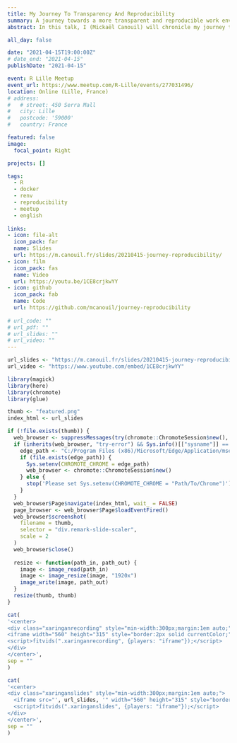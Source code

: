 ```yaml
---
title: My Journey To Transparency And Reproducibility
summary: A journey towards a more transparent and reproducible work environment using Docker and `renv`.
abstract: In this talk, I (Mickaël Canouil) will chronicle my journey towards a more transparent and reproducible work environment. I will talk about the changes and improvements that I have implemented in my team, detailing the transition of infrastructure used when I arrived to an infrastructure using Docker and and the {renv} R package.

all_day: false

date: "2021-04-15T19:00:00Z"
# date_end: "2021-04-15"
publishDate: "2021-04-15"

event: R Lille Meetup
event_url: https://www.meetup.com/R-Lille/events/277031496/
location: Online (Lille, France)
# address:
#   # street: 450 Serra Mall
#   city: Lille
#   postcode: '59000'
#   country: France

featured: false
image:
  focal_point: Right

projects: []

tags:
  - R
  - docker
  - renv
  - reproducibility
  - meetup
  - english
  
links:  
- icon: file-alt
  icon_pack: far
  name: Slides
  url: https://m.canouil.fr/slides/20210415-journey-reproducibility/
- icon: film
  icon_pack: fas
  name: Video
  url: https://youtu.be/1CE8crjkwYY
- icon: github
  icon_pack: fab
  name: Code
  url: https://github.com/mcanouil/journey-reproducibility
  
# url_code: ""
# url_pdf: ""
# url_slides: ""
# url_video: ""
---
```


```r
url_slides <- "https://m.canouil.fr/slides/20210415-journey-reproducibility/"
url_video <- "https://www.youtube.com/embed/1CE8crjkwYY"
```

```r
library(magick)
library(here)
library(chromote)
library(glue)

thumb <- "featured.png"
index_html <- url_slides

if (!file.exists(thumb)) {
  web_browser <- suppressMessages(try(chromote::ChromoteSession$new(), silent = TRUE))
  if (inherits(web_browser, "try-error") && Sys.info()[["sysname"]] == "Windows") {
    edge_path <- "C:/Program Files (x86)/Microsoft/Edge/Application/msedge.exe"
    if (file.exists(edge_path)) {
      Sys.setenv(CHROMOTE_CHROME = edge_path)
      web_browser <- chromote::ChromoteSession$new()
    } else {
      stop('Please set Sys.setenv(CHROMOTE_CHROME = "Path/To/Chrome")')
    }
  }
  web_browser$Page$navigate(index_html, wait_ = FALSE)
  page_browser <- web_browser$Page$loadEventFired()
  web_browser$screenshot(
    filename = thumb,
    selector = "div.remark-slide-scaler",
    scale = 2
  )
  web_browser$close()
  
  resize <- function(path_in, path_out) {
    image <- image_read(path_in)
    image <- image_resize(image, "1920x")
    image_write(image, path_out)
  }
  resize(thumb, thumb)
}
```

```r
cat(
'<center>
<div class="xaringanrecording" style="min-width:300px;margin:1em auto;">
<iframe width="560" height="315" style="border:2px solid currentColor;" src="', url_video, '" title="YouTube video player" frameborder="0" allow="accelerometer; autoplay; clipboard-write; encrypted-media; gyroscope; picture-in-picture" allowfullscreen></iframe>
<script>fitvids(".xaringanrecording", {players: "iframe"});</script>
</div>
</center>',
sep = ""
)
```

```r
cat(
'<center>
<div class="xaringanslides" style="min-width:300px;margin:1em auto;">
  <iframe src="', url_slides, '" width="560" height="315" style="border:2px solid currentColor;" loading="lazy" allowfullscreen></iframe>
  <script>fitvids(".xaringanslides", {players: "iframe"});</script>
</div>
</center>',
sep = ""
)
```

